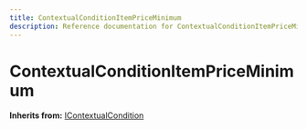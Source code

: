 ```yaml
---
title: ContextualConditionItemPriceMinimum
description: Reference documentation for ContextualConditionItemPriceMinimum meta class
---
```



# ContextualConditionItemPriceMinimum

**Inherits from:** [IContextualCondition](/classes/icontextualcondition)

<ClassDetails file="/db/classes/ContextualConditionItemPriceMinimum.603276d64504.json" />
